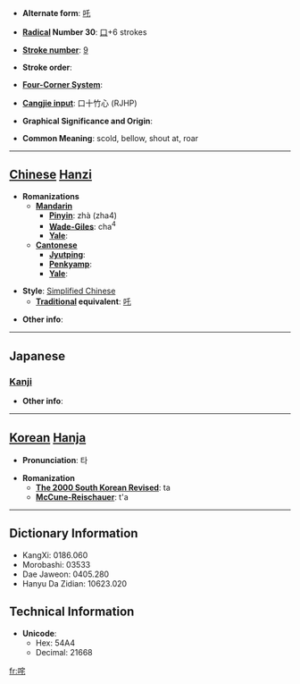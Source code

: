 * '''Alternate form''': [[吒]]

* '''[[Wiktionary:Chinese radical index| Radical]] Number 30''': [[Wiktionary:Chinese radical index 口|口]]+6 strokes

* '''[[Wiktionary:Chinese total strokes index|Stroke number]]''': [[Wiktionary:Chinese total strokes index 9|9]]

* '''Stroke order''': 

* '''[[Wiktionary:Chinese four corner index|Four-Corner System]]''': 

* '''[[Wiktionary:Chinese Cangjie index|Cangjie input]]''': 口十竹心 (RJHP)

* '''Graphical Significance and Origin''': 

* '''Common Meaning''': scold, bellow, shout at, roar

----

== [[Chinese]] [[Hanzi]] ==

* '''Romanizations'''
** '''[[Mandarin]]'''
*** '''[[Pinyin]]''': zhà (zha4)
*** '''[[Wade-Giles]]''': cha<sup>4</sup>
*** '''[[Yale]]''': 
** '''[[Cantonese]]'''
*** '''[[Jyutping]]''':
*** '''[[Penkyamp]]''': 
*** '''[[Yale]]''': 

* '''Style''': [[Simplified Chinese]] 
** '''[[Traditional Chinese|Traditional]] equivalent''': [[吒]]

* '''Other info''': 

----

==Japanese==
===[[Kanji]]===
{{kanji|on readings=[[た]] (ta), [[と]] (to)|kun readings=[[しかる]] (shikaru)}}

* '''Other info''':  

----

== [[Korean]] [[Hanja]] ==

* '''Pronunciation''': 타

* '''Romanization'''
** '''[[The 2000 South Korean Revised Romanization|The 2000 South Korean Revised]]''': ta
** '''[[McCune-Reischauer]]''': t'a

----

== Dictionary Information ==

* KangXi: 0186.060
* Morobashi: 03533
* Dae Jaweon: 0405.280
* Hanyu Da Zidian: 10623.020

== Technical Information ==

* '''Unicode''':
** Hex: 54A4
** Decimal: 21668

[[fr:咤]]